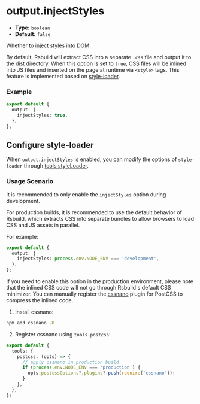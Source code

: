 # output.injectStyles

- **Type:** `boolean`
- **Default:** `false`

Whether to inject styles into DOM.

By default, Rsbuild will extract CSS into a separate `.css` file and output it to the dist directory. When this option is set to `true`, CSS files will be inlined into JS files and inserted on the page at runtime via `<style>` tags. This feature is implemented based on [style-loader](https://www.npmjs.com/package/style-loader).

### Example

```ts
export default {
  output: {
    injectStyles: true,
  },
};
```

## Configure style-loader

When `output.injectStyles` is enabled, you can modify the options of `style-loader` through [tools.styleLoader](/config/tools/style-loader).

### Usage Scenario

It is recommended to only enable the `injectStyles` option during development.

For production builds, it is recommended to use the default behavior of Rsbuild, which extracts CSS into separate bundles to allow browsers to load CSS and JS assets in parallel.

For example:

```ts
export default {
  output: {
    injectStyles: process.env.NODE_ENV === 'development',
  },
};
```

If you need to enable this option in the production environment, please note that the inlined CSS code will not go through Rsbuild's default CSS minimizer. You can manually register the [cssnano](https://cssnano.co/) plugin for PostCSS to compress the inlined code.

1. Install cssnano:

```bash
npm add cssnano -D
```

2. Register cssnano using `tools.postcss`:

```ts
export default {
  tools: {
    postcss: (opts) => {
      // apply cssnano in production build
      if (process.env.NODE_ENV === 'production') {
        opts.postcssOptions?.plugins?.push(require('cssnano'));
      }
    },
  },
};
```
